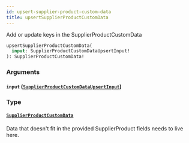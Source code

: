 ```yaml
---
id: upsert-supplier-product-custom-data
title: upsertSupplierProductCustomData
---
```


Add or update keys in the SupplierProductCustomData

```graphql
upsertSupplierProductCustomData(
  input: SupplierProductCustomDataUpsertInput!
): SupplierProductCustomData!

```

### Arguments

#### `input` ([`SupplierProductCustomDataUpsertInput`](/developers/supplier-apis/supply-api/graphql/reference/inputs/supplier-product-custom-data-upsert-input))

### Type

#### [`SupplierProductCustomData`](/developers/supplier-apis/supply-api/graphql/reference/objects/supplier-product-custom-data)

Data that doesn't fit in the provided SupplierProduct fields needs to live here.
